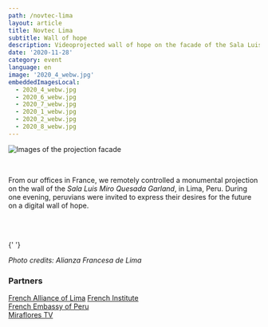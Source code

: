 ```yaml
---
path: /novtec-lima
layout: article
title: Novtec Lima
subtitle: Wall of hope
description: Videoprojected wall of hope on the facade of the Sala Luis Miro Quesada Garland in Lima, Peru. Organised by the French Alliance of Lima. Controlled remotely from France.
date: '2020-11-28'
category: event
language: en
image: '2020_4_webw.jpg'
embeddedImagesLocal:
  - 2020_4_webw.jpg
  - 2020_6_webw.jpg
  - 2020_7_webw.jpg
  - 2020_1_webw.jpg
  - 2020_2_webw.jpg
  - 2020_8_webw.jpg
---
```


![Images of the projection facade](2020_4_webw.jpg)

<br />

From our offices in France, we remotely controlled a monumental projection on the wall of the _Sala Luis Miro Quesada Garland_, in Lima, Peru.
During one evening, peruvians were invited to express their desires for the future on a digital wall of hope.

<br />
<br />

{' '}

<ImageGrid props={props} />

_Photo credits: Alianza Francesa de Lima_

### Partners

[French Alliance of Lima](https://www.alianzafrancesa.org.pe/)
[French Institute](https://www.institutfrancais.com/)  
[French Embassy of Peru](https://peru.ambafrance.org/)  
[Miraflores TV](https://miraflorestv.pe/)

